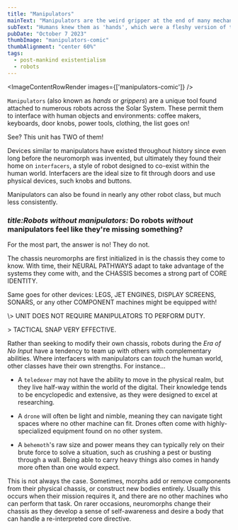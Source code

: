 ```yaml
---
title: "Manipulators"
mainText: "Manipulators are the weird gripper at the end of many mechanical arms. Some robots have them, some don't!"
subText: "Humans knew them as 'hands', which were a fleshy version of the device permanently affixed to their upper limbs. Manipulators were designed to provide robots with the ability to interface with the human world."
pubDate: "October 7 2023"
thumbImage: "manipulators-comic"
thumbAlignment: "center 60%"
tags:
  - post-mankind existentialism
  - robots
---
```



<ImageContentRowRender 
  images={['manipulators-comic']}
/>

`Manipulators` (also known as *hands* or *grippers*) are a unique tool found attached to numerous robots across the Solar System. These permit them to interface with human objects and environments: coffee makers, keyboards, door knobs, power tools, clothing, the list goes on!

  <QuoteContentRowRender author={AuthorUniserve}>
See? This unit has TWO of them!
</QuoteContentRowRender>

Devices similar to manipulators have existed throughout history since even long before the neuromorph was invented, but ultimately they found their home on `interfacers`, a style of robot designed to co-exist within the human world. Interfacers are the ideal size to fit through doors and use physical devices, such knobs and buttons. 

Manipulators can also be found in nearly any other robot class, but much less consistently.

### <i>title:Robots without manipulators:</i> Do robots *without* manipulators feel like they're missing something?

For the most part, the answer is no! They do not.

  <QuoteContentRowRender author={AuthorUniserve}>
The chassis neuromorphs are first initialized in is the chassis they come to know. With time, their NEURAL PATHWAYS adapt to take advantage of the systems they come with, and the CHASSIS becomes a strong part of CORE IDENTITY. 

Same goes for other devices: LEGS, JET ENGINES, DISPLAY SCREENS, SONARS, or any other COMPONENT machines might be equipped with!
</QuoteContentRowRender>

<QuoteContentRowRender author={AuthorCAN} left>
\> UNIT DOES NOT REQUIRE MANIPULATORS TO PERFORM DUTY.

\> TACTICAL SNAP VERY EFFECTIVE.
</QuoteContentRowRender>

Rather than seeking to modify their own chassis, robots during the *Era of No Input* have a tendency to team up with others with complementary abilities. Where interfacers with manipulators can *touch* the human world, other classes have their own strengths. For instance...

- A `teledexer` may not have the ability to move in the physical realm, but they live half-way within the world of the digital. Their knowledge tends to be encyclopedic and extensive, as they were designed to excel at researching.

- A `drone` will often be light and nimble, meaning they can navigate tight spaces where no other machine can fit. Drones often come with highly-specialized equipment found on no other system.

- A `behemoth`'s raw size and power means they can typically rely on their brute force to solve a situation, such as crushing a pest or busting through a wall. Being able to carry heavy things also comes in handy more often than one would expect.

This is not always the case. Sometimes, morphs add or remove components from their physical chassis, or construct new bodies entirely. Usually this occurs when their mission requires it, and there are no other machines who can perform that task. On rarer occasions, neuromorphs change their chassis as they develop a sense of self-awareness and desire a body that can handle a re-interpreted core directive.